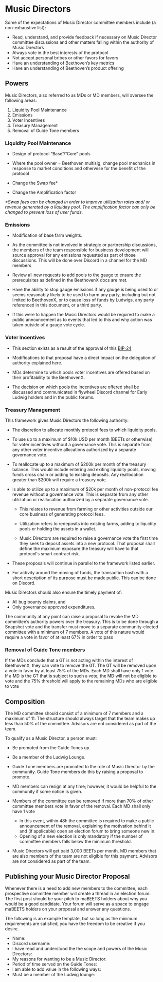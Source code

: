 # Music Directors
Some of the expectations of Music Director committee members include (a non-exhaustive list):

- Read, understand, and provide feedback if necessary on Music Director committee discussions and other matters falling within the authority of Music Directors
- Always vote in the best interests of the protocol
- Not accept personal bribes or other favors for favors
- Have an understanding of Beethoven’s key metrics
- Have an understanding of Beethoven’s product offering 

## Powers
Music Directors, also referred to as MDs or MD members, will oversee the following areas:

1. Liquidity Pool Maintenance
2. Emissions
3. Voter Incentives
4. Treasury Management
5. Removal of Guide Tone members

### Liquidity Pool Maintenance
- Design of protocol “Base”/”Core” pools

- Where the pool owner = Beethoven multisig, change pool mechanics in response to market conditions and otherwise for the benefit of the protocol

- Change the Swap fee*

- Change the Amplification factor

_*Swap fees can be changed in order to improve utilization rates and/ or revenue generated by a liquidity pool. The amplification factor can only be changed to prevent loss of user funds._

### Emissions
- Modification of base farm weights.

- As the committee is not involved in strategic or partnership discussions, the members of the team responsible for business development will source approval for any emissions requested as part of those discussions. This will be done over Discord in a channel for the MD members.

- Review all new requests to add pools to the gauge to ensure the prerequisites as defined in the BeethovenX docs are met.

- Have the ability to stop gauge emissions if any gauge is being used to or seems reasonably likely to be used to harm any party, including but not limited to BeethovenX, or to cause loss of funds by Ludwigs, any party referenced in this document, or a third party.

- If this were to happen the Music Directors would be required to make a public announcement as to events that led to this and why action was taken outside of a gauge vote cycle.

### Voter Incentives
- This section exists as a result of the approval of this [BIP-24](https://snapshot.org/#/beets.eth/proposal/0xe1489639baffe5bb8117da677349a67e80197ab6d34d5efb1b49786ca76cf83a)
- Modifications to that proposal have a direct impact on the delegation of authority explained here.
 
- MDs determine to which pools voter incentives are offered based on their profitability to the BeethovenX.

- The decision on which pools the incentives are offered shall be discussed and communicated in flywheel Discord channel for Early Ludwig holders and in the public forums.

### Treasury Management
This framework gives Music Directors the following authority:  

- The discretion to allocate monthly protocol fees to which liquidity pools.

- To use up to a maximum of $10k USD per month (BEETs or otherwise) for voter incentives without a governance vote. This is separate from any other voter incentive allocations authorized by a separate governance vote.

- To reallocate up to a maximum of $200k per month of the treasury balance. This would include entering and exiting liquidity pools, moving funds cross chain or adding to existing deposits. Any reallocation greater than $200k will require a treasury vote.

- Is able to utilize up to a maximum of $20k per month of non-protocol fee revenue without a governance vote. This is separate from any other utilization or reallocation authorized by a separate governance vote.
  - This relates to revenue from farming or other activities outside our core business of generating protocol fees.
  - Utilization refers to redeposits into existing farms, adding to liquidity pools or holding the assets in a wallet. 

  - Music Directors are required to raise a governance vote the first time they seek to deposit assets into a new protocol. That proposal shall define the maximum exposure the treasury will have to that protocol's smart contract risk.

- These proposals will continue in parallel to the framework listed earlier.

- For activity around the moving of funds, the transaction hash with a short description of its purpose must be made public. This can be done on Discord.

Music Directors should also ensure the timely payment of:  

- All bug bounty claims, and
- Only governance approved expenditures.

The community at any point can raise a proposal to revoke the MD committee’s authority powers over the treasury. This is to be done through a Snapshot vote and the transfer must move to a separate community-elected committee with a minimum of 7 members. A vote of this nature would require a vote in favor of at least 67% in order to pass

### Removal of Guide Tone members
If the MDs conclude that a GT is not acting within the interest of BeethovenX, they can vote to remove the GT. The GT will be removed upon a vote in favor by at least 75% of the MDs. Each MD shall have only 1 vote. If a MD is the GT that is subject to such a vote, the MD will not be eligible to vote and the 75% threshold will apply to the remaining MDs who are eligible to vote

## Composition
The MD committee should consist of a minimum of 7 members and a maximum of 11. The structure should always target that the team makes up less than 50% of the committee. Advisors are not considered as part of the team.

To qualify as a Music Director, a person must:  
- Be promoted from the Guide Tones up.
- Be a member of the Ludwig Lounge.

- Guide Tone members are promoted to the role of Music Director by the community. Guide Tone members do this by raising a proposal to promote.
- MD members can resign at any time; however, it would be helpful to the community if some notice is given.
- Members of the committee can be removed if more than 70% of other committee members vote in favor of the removal. Each MD shall only have 1 vote
  - In this event, within 48h the committee is required to make a public announcement of the removal, explaining the motivation behind it and (if applicable) open an election forum to bring someone new in.
  - Opening of a new election is only mandatory if the number of committee members falls below the minimum threshold.
- Music Directors will get paid 3,000 BEETs per month. MD members that are also members of the team are not eligible for this payment. Advisors are not considered as part of the team.

## Publishing your Music Director Proposal
Whenever there is a need to add new members to the committee, each prospective committee member will create a thread in an election forum. The first post should be your pitch to maBEETS holders about why you would be a good candidate. 
Your forum will serve as a space to engage maBEETS holders on your proposal and answer any questions.

The following is an example template, but so long as the minimum requirements are satisfied, you have the freedom to be creative if you desire.

- Name:
- Discord username:
- I have read and understood the the scope and powers of the Music Directors:
- My reasons for wanting to be a Music Director:
- Period of time served on the Guide Tones:
- I am able to add value in the following ways:
- Must be a member of the Ludwig lounge:

